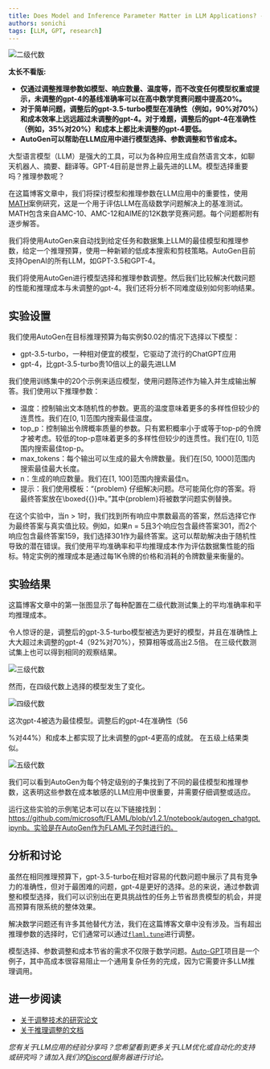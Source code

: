```yaml
---
title: Does Model and Inference Parameter Matter in LLM Applications? - A Case Study for MATH
authors: sonichi
tags: [LLM, GPT, research]
---
```



![二级代数](img/level2algebra.png)

**太长不看版:**
* **仅通过调整推理参数如模型、响应数量、温度等，而不改变任何模型权重或提示，未调整的gpt-4的基线准确率可以在高中数学竞赛问题中提高20%。**
* **对于简单问题，调整后的gpt-3.5-turbo模型在准确性（例如，90%对70%）和成本效率上远远超过未调整的gpt-4。对于难题，调整后的gpt-4在准确性（例如，35%对20%）和成本上都比未调整的gpt-4要低。**
* **AutoGen可以帮助在LLM应用中进行模型选择、参数调整和节省成本。**

大型语言模型（LLM）是强大的工具，可以为各种应用生成自然语言文本，如聊天机器人、摘要、翻译等。GPT-4目前是世界上最先进的LLM。模型选择重要吗？推理参数呢？

在这篇博客文章中，我们将探讨模型和推理参数在LLM应用中的重要性，使用[MATH](https://datasets-benchmarks-proceedings.neurips.cc/paper/2021/hash/be83ab3ecd0db773eb2dc1b0a17836a1-Abstract-round2.html)案例研究，这是一个用于评估LLM在高级数学问题解决上的基准测试。MATH包含来自AMC-10、AMC-12和AIME的12K数学竞赛问题。每个问题都附有逐步解答。

我们将使用AutoGen来自动找到给定任务和数据集上LLM的最佳模型和推理参数，给定一个推理预算，使用一种新颖的低成本搜索和剪枝策略。AutoGen目前支持OpenAI的所有LLM，如GPT-3.5和GPT-4。

我们将使用AutoGen进行模型选择和推理参数调整。然后我们比较解决代数问题的性能和推理成本与未调整的gpt-4。我们还将分析不同难度级别如何影响结果。

## 实验设置

我们使用AutoGen在目标推理预算为每实例$0.02的情况下选择以下模型：
- gpt-3.5-turbo，一种相对便宜的模型，它驱动了流行的ChatGPT应用
- gpt-4，比gpt-3.5-turbo贵10倍以上的最先进LLM

我们使用训练集中的20个示例来适应模型，使用问题陈述作为输入并生成输出解答。我们使用以下推理参数：

- 温度：控制输出文本随机性的参数。更高的温度意味着更多的多样性但较少的连贯性。我们在[0, 1]范围内搜索最佳温度。
- top_p：控制输出令牌概率质量的参数。只有累积概率小于或等于top-p的令牌才被考虑。较低的top-p意味着更多的多样性但较少的连贯性。我们在[0, 1]范围内搜索最佳top-p。
- max_tokens：每个输出可以生成的最大令牌数量。我们在[50, 1000]范围内搜索最佳最大长度。
- n：生成的响应数量。我们在[1, 100]范围内搜索最佳n。
- 提示：我们使用模板：“{problem} 仔细解决问题。尽可能简化你的答案。将最终答案放在\\boxed{{}}中。”其中{problem}将被数学问题实例替换。

在这个实验中，当n > 1时，我们找到所有响应中票数最高的答案，然后选择它作为最终答案与真实值比较。例如，如果n = 5且3个响应包含最终答案301，而2个响应包含最终答案159，我们选择301作为最终答案。这可以帮助解决由于随机性导致的潜在错误。我们使用平均准确率和平均推理成本作为评估数据集性能的指标。特定实例的推理成本是通过每1K令牌的价格和消耗的令牌数量来衡量的。

## 实验结果

这篇博客文章中的第一张图显示了每种配置在二级代数测试集上的平均准确率和平均推理成本。

令人惊讶的是，调整后的gpt-3.5-turbo模型被选为更好的模型，并且在准确性上大大超过未调整的gpt-4（92%对70%），预算相等或高出2.5倍。
在三级代数测试集上也可以得到相同的观察结果。

![三级代数](img/level3algebra.png)

然而，在四级代数上选择的模型发生了变化。

![四级代数](img/level4algebra.png)

这次gpt-4被选为最佳模型。调整后的gpt-4在准确性（56

%对44%）和成本上都实现了比未调整的gpt-4更高的成就。
在五级上结果类似。

![五级代数](img/level5algebra.png)

我们可以看到AutoGen为每个特定级别的子集找到了不同的最佳模型和推理参数，这表明这些参数在成本敏感的LLM应用中很重要，并需要仔细调整或适应。

运行这些实验的示例笔记本可以在以下链接找到：https://github.com/microsoft/FLAML/blob/v1.2.1/notebook/autogen_chatgpt.ipynb。实验是在AutoGen作为FLAML子包时进行的。

## 分析和讨论

虽然在相同推理预算下，gpt-3.5-turbo在相对容易的代数问题中展示了具有竞争力的准确性，但对于最困难的问题，gpt-4是更好的选择。总的来说，通过参数调整和模型选择，我们可以识别出在更具挑战性的任务上节省昂贵模型的机会，并提高预算有限系统的整体效果。

解决数学问题还有许多其他替代方法，我们在这篇博客文章中没有涉及。当有超出推理参数的选择时，它们通常可以通过[`flaml.tune`](https://microsoft.github.io/FLAML/docs/Use-Cases/Tune-User-Defined-Function)进行调整。

模型选择、参数调整和成本节省的需求不仅限于数学问题。[Auto-GPT](https://github.com/Significant-Gravitas/Auto-GPT)项目是一个例子，其中高成本很容易阻止一个通用复杂任务的完成，因为它需要许多LLM推理调用。

## 进一步阅读

* [关于调整技术的研究论文](https://arxiv.org/abs/2303.04673)
* [关于推理调整的文档](/docs/Use-Cases/enhanced_inference)

*您有关于LLM应用的经验分享吗？您希望看到更多关于LLM优化或自动化的支持或研究吗？请加入我们的[Discord](https://discord.gg/pAbnFJrkgZ)服务器进行讨论。*